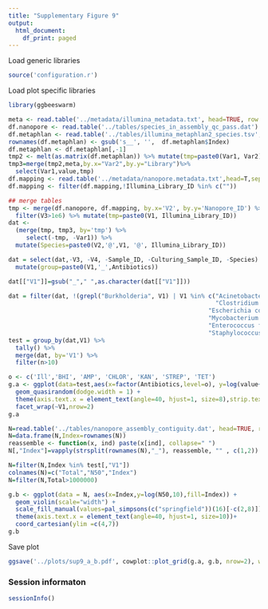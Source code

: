 ```yaml
---
title: "Supplementary Figure 9"
output:
  html_document:
    df_print: paged
---
```



Load generic libraries
```r
source('configuration.r')
```

Load plot specific libraries
```r
library(ggbeeswarm)
```

```r
meta <- read.table('../metadata/illumina_metadata.txt', head=TRUE, row.names=2)
df.nanopore <- read.table('../tables/species_in_assembly_qc_pass.dat')
df.metaphlan <- read.table('../tables/illumina_metaphlan2_species.tsv', head=TRUE, stringsAsFactors=FALSE)
rownames(df.metaphlan) <- gsub('s__', '',  df.metaphlan$Index)
df.metaphlan <- df.metaphlan[,-1]
tmp2 <- melt(as.matrix(df.metaphlan)) %>% mutate(tmp=paste0(Var1, Var2))
tmp3=merge(tmp2,meta,by.x="Var2",by.y="Library")%>%
  select(Var1,value,tmp)
df.mapping <- read.table('../metadata/nanopore.metadata.txt',head=T,sep='\t')
df.mapping <- filter(df.mapping,!Illumina_Library_ID %in% c(""))

## merge tables
tmp <- merge(df.nanopore, df.mapping, by.x='V2', by.y='Nanopore_ID') %>%
  filter(V3>1e6) %>% mutate(tmp=paste0(V1, Illumina_Library_ID))
dat <-
  (merge(tmp, tmp3, by='tmp') %>% 
     select(-tmp, -Var1)) %>%
  mutate(Species=paste0(V2,'@',V1, '@', Illumina_Library_ID))

dat = select(dat,-V3, -V4, -Sample_ID, -Culturing_Sample_ID, -Species) %>%
  mutate(group=paste0(V1,'_',Antibiotics))

dat[["V1"]]=gsub("_"," ",as.character(dat[["V1"]]))

dat = filter(dat, !(grepl("Burkholderia", V1) | V1 %in% c("Acinetobacter baumannii","Candida albicans","Clostridium difficile", 
                                                          "Clostridium sordellii", "Klebsiella pneumoniae", "Klebsiella oxytoca",
                                                        "Escherichia coli", "Staphylococcus aureus","Pseudomonas aeruginosa",
                                                        "Mycobacterium abscessus", "Mycobacterium tuberculosis",
                                                        "Enterococcus faecalis","Enterococcus faecium", 
                                                        "Staphylococcus epidermidis")))
test = group_by(dat,V1) %>% 
  tally() %>%
  merge(dat, by='V1') %>%
  filter(n>10)

o <- c('Ill','BHI', 'AMP', 'CHLOR', 'KAN', 'STREP', 'TET')
g.a <- ggplot(data=test,aes(x=factor(Antibiotics,level=o), y=log(value+1,2),color=Antibiotics)) +
  geom_quasirandom(dodge.width = 1) +
  theme(axis.text.x = element_text(angle=40, hjust=1, size=8),strip.text = element_text(size=10, face='bold.italic'))+
  facet_wrap(~V1,nrow=2)
g.a
```

```r
N=read.table('../tables/nanopore_assembly_contiguity.dat', head=TRUE, row.names=1)
N=data.frame(N,Index=rownames(N))
reassemble <- function(x, ind) paste(x[ind], collapse=" ") 
N[,"Index"]=vapply(strsplit(rownames(N),"_"), reassemble, "" , c(1,2)) 

N=filter(N,Index %in% test[,"V1"])
colnames(N)=c("Total","N50","Index")
N=filter(N,Total>1000000)

g.b <- ggplot(data = N, aes(x=Index,y=log(N50,10),fill=Index)) +
  geom_violin(scale="width") +
  scale_fill_manual(values=pal_simpsons(c("springfield"))(16)[-c(2,8)])+
  theme(axis.text.x = element_text(angle=40, hjust=1, size=10))+
  coord_cartesian(ylim =c(4,7))
g.b
```

Save plot
```r
ggsave('../plots/sup9_a_b.pdf', cowplot::plot_grid(g.a, g.b, nrow=2), width = 15, height = 10)
```

### Session informaton
```r
sessionInfo()
```